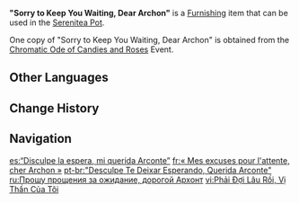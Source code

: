{{Furnishing Infobox
|id             = 373190
|image          = Item Sorry to Keep You Waiting, Dear Archon.png
|category       = Landscape
|subcategory    = Special Object
|quality        = 4
|adeptal_energy = 90
|load           = 920
|reduced_load   = 920
|description    = A lovely, exquisitely crafted model Flower Carriage. It is a to-scale reproduction of the Flower Carriage from a certain iteration of the [[Sabzeruz Festival]]. Word has it that this carriage is the crystallization of many peoples' wisdom and effort, and was decorated by none other than the Knight of Flowers &mdash; in other words, by you.<br>Go forth, then. [[Nahida|Your god]] awaits her [[Traveler|Knight]].
|mention        = Nahida;Traveler
|interaction    = Seat
|source1        = [[Chromatic Ode of Candies and Roses]]
|limted         = 1
|event          = Chromatic Ode of Candies and Roses
}}
'''"Sorry to Keep You Waiting, Dear Archon"''' is a [[Furnishing]] item that can be used in the [[Serenitea Pot]].

One copy of "Sorry to Keep You Waiting, Dear Archon" is obtained from the [[Chromatic Ode of Candies and Roses]] Event.

==Other Languages==
{{Other Languages
|en       = "Sorry to Keep You Waiting, Dear Archon"
|zhs      = 「久等了，我的神明」
|zhs_rm   = 
|zht      = 「久等了，我的神明」
|zht_rm   = 
|zh_tl    = 
|ja       = 「お待たせしました、我が女神」
|ja_rm    = 
|ja_tl    = 
|ko       = 「오래 기다리셨습니다, 나의 신님」
|ko_tl    = 
|es       = “Disculpe la espera, mi querida Arconte”
|es_tl    = "Pardon the Wait, My Dear Archon"
|fr       = « Mes excuses pour l'attente, cher Archon »
|fr_tl    = "My Apologies for the Wait, Dear Archon"
|ru       = Прошу прощения за ожидание, дорогой Архонт
|ru_tl    = 
|th       = "ขอโทษที่ให้รอนะ ท่านเทพของฉัน"
|th_rm    = 
|th_tl    = 
|vi       = Phải Đợi Lâu Rồi, Vị Thần Của Tôi
|vi_tl    = 
|de       = „Tut mir leid, dass du warten musstest, werte Göttin der Pflanzen“
|de_tl    = "I'm Sorry You Had to Wait, Dear Goddess of Plants"
|id       = "Maaf Membuat Anda Menunggu, Wahai Archon"
|id_tl    = "Sorry to Keep You Waiting, Dear Archon"
|pt       = "Desculpe Te Deixar Esperando, Querida Arconte"
|pt_tl    = 
|tr       = "Beklettiğim İçin Kusura Bakma Sevgili Hükümdar"
|tr_tl    = 
|it       = Chiedo scusa per l'attesa, cara Archon
|it_tl    = 
}}

==Change History==
{{Change History|5.1}}

==Navigation==
{{Furnishing Navbox|exterior}}

[[es:“Disculpe la espera, mi querida Arconte”]]
[[fr:« Mes excuses pour l'attente, cher Archon »]]
[[pt-br:"Desculpe Te Deixar Esperando, Querida Arconte"]]
[[ru:Прошу прощения за ожидание, дорогой Архонт]]
[[vi:Phải Đợi Lâu Rồi, Vị Thần Của Tôi]]